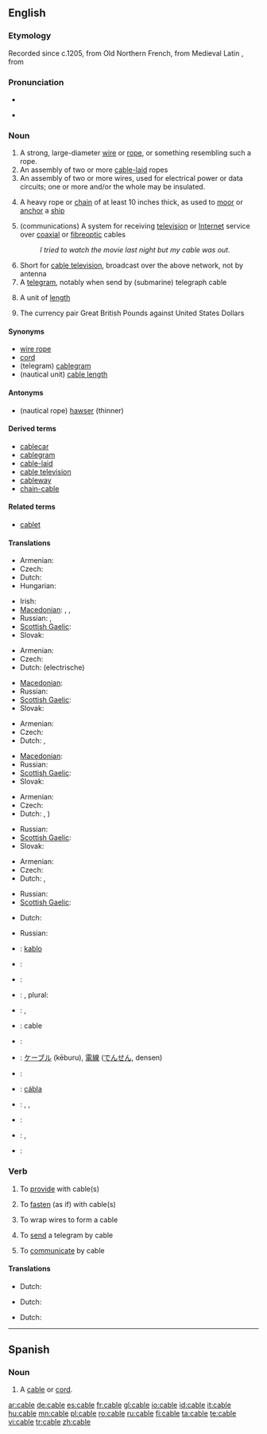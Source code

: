 {{also|câble}}
==English==
{{wikipedia}}

===Etymology===
Recorded since c.1205, from Old Northern French, from Medieval Latin {{term|capulum|lang=la||lasso, rope, halter}}, from {{etyl|la}} {{term|capere|lang=la||to take, seize}}

===Pronunciation===
* {{IPA|/keɪbl/}}
* {{audio|en-us-cable.ogg|Audio (US)}}
*: {{rhymes|eɪbəl}}

===Noun===
{{en-noun}}

# A strong, large-diameter [[wire]] or [[rope]], or something resembling such a rope.
# An assembly of two or more [[cable-laid]] ropes
# An assembly of two or more wires, used for electrical power or data circuits; one or more and/or the whole may be insulated.
# {{nautical}} A heavy rope or [[chain]] of at least 10 inches thick, as used to [[moor]] or [[anchor]] a [[ship]]
# (communications) A system for receiving [[television]] or [[Internet]] service over [[coaxial]] or [[fibreoptic]] cables
#: ''I tried to watch the movie last night but my cable was out.''
# Short for [[cable television]], broadcast over the above network, not by antenna
# A [[telegram]], notably when send by (submarine) telegraph cable 
# {{nautical}} A unit of [[length]]
# {{finance}} The currency pair Great British Pounds against United States Dollars

====Synonyms====
* [[wire rope]]
* [[cord]]
* (telegram) [[cablegram]]
* (nautical unit) [[cable length]]

====Antonyms====
* (nautical rope) [[hawser]] (thinner)

====Derived terms====
* [[cablecar]]
* [[cablegram]]
* [[cable-laid]]
* [[cable television]]
* [[cableway]]
* [[chain-cable]]

====Related terms====
* [[cablet]]

====Translations====
{{trans-top|large wire, rope}}
* Armenian: {{t-|hy|ճոպան|tr=č̣opan|sc=Armn|xs=Armenian}}
* Czech: {{t+|cs|lano|n}}
* Dutch: {{t+|nl|kabel|m}}
* Hungarian: {{t+|hu|kábel}}
{{trans-mid}}
* Irish:  {{t|ga|cábla|m|xs=Irish}}
* [[Macedonian]]: {{t|mk|јаже|n|tr=jáže|sc=Cyrl}},  {{t|mk|ортома|f|tr=órtoma|sc=Cyrl}},  {{t|mk|гајтан|m|tr=gájtan|sc=Cyrl}}
* Russian: {{t|ru|трос|m|tr=tros|sc=Cyrl}}, {{t|ru|канат|m|tr=kanát|sc=Cyrl}}
* [[Scottish Gaelic]]: {{t-|gd|càball|m|xs=Scottish Gaelic}}
* Slovak: {{t-|sk|lano|n}}
{{trans-bottom}}

{{trans-top|assembly of wires for electricity}}
* Armenian: {{t-|hy|մալուխ|tr=malux|sc=Armn|xs=Armenian}}
* Czech: {{t-|cs|kabel|m}}
* Dutch: (electrische) {{t+|nl|kabel|m}}
{{trans-mid}}
* [[Macedonian]]: {{t|mk|кабел|m|tr=kábel|sc=Cyrl}}
* Russian: {{t|ru|кабель|m|tr=kábel’|sc=Cyrl}}
* [[Scottish Gaelic]]: {{t-|gd|càball|m|xs=Scottish Gaelic}}
* Slovak: {{t-|sk|kabel|m}}
{{trans-bottom}}

{{trans-top|heavy rope or chain as used for mooring}}
* Armenian: {{t-|hy|ճոպան|tr=č̣opan|sc=Armn|xs=Armenian}}
* Czech: {{t+|cs|lano|n}}
* Dutch: {{t+|nl|kabel|m}},  {{t+|nl|tros}}
{{trans-mid}}
* [[Macedonian]]: {{t|mk|ортома|f|tr=órtoma|sc=Cyrl}}
* Russian: {{t|ru|канат|m|tr=kanát|sc=Cyrl}}
* [[Scottish Gaelic]]: {{t-|gd|càball|m|xs=Scottish Gaelic}}
* Slovak: {{t-|sk|lano|n}}
{{trans-bottom}}

{{trans-top|communications system with coaxial or fiber optic}}
* Armenian: {{t-|hy|կաբելային|tr=kabelayin|sc=Armn|xs=Armenian}}
* Czech: {{t-|cs|kabel|m}}
* Dutch: {{t+|nl|kabel|m}},  {{t+|nl|kabelnetwerk|n}})
{{trans-mid}}
* Russian: {{t|ru|кабель|m|tr=kábel’|sc=Cyrl}}
* [[Scottish Gaelic]]: {{t-|gd|càball|m|xs=Scottish Gaelic}}
* Slovak: {{t-|sk|kabel|m}}
{{trans-bottom}}

{{trans-see|tv broadcast over such network|cable tv}}
{{trans-bottom}}

{{trans-top|telegram}}
* Armenian: {{t-|hy|հեռագիր|tr=heṙagir|sc=Armn|xs=Armenian}}
* Czech: {{t-|cs|telegram|m}}
* Dutch: {{t-|nl|telegram|n}}, {{t+|nl|kabeltelegram|n}}
{{trans-mid}}
* Russian: {{t+|ru|телеграмма|f|tr=t'el'egrámma|sc=Cyrl}}
* [[Scottish Gaelic]]: {{t-|gd|teileagram|m|xs=Scottish Gaelic}}
{{trans-bottom}}

{{trans-top|nautical unit of length}}
* Dutch: {{t|nl|kabellengte}}
{{trans-mid}}
* Russian: {{t|ru|кабельтов|m|tr=kábel’tov|sc=Cyrl}}
{{trans-bottom}}

{{trans-top|currency pair}}
{{trans-mid}}
{{trans-bottom}}

{{checktrans-top}}
* {{ttbc|Esperanto}}: [[kablo]]
* {{ttbc|French}}: {{t+|fr|câble|m}}
* {{ttbc|German}}: {{t+|de|Kabel|n}}
* {{ttbc|Hebrew}}: {{t|he|כבל|m|tr=kevel|sc=Hebr}}, plural: {{t|he|כבלים|m|tr=kvalym|sc=Hebr}}
* {{ttbc|Indonesian}}: {{t-|id|kabel|xs=Indonesian}}, {{t|id|kawat|xs=Indonesian}}
* {{ttbc|Interlingua}}: cable
* {{ttbc|Italian}}: {{t+|it|cavo|m}}
{{checktrans-mid}}
* {{ttbc|Japanese}}: [[ケーブル]] (kēburu), [[電線]] ([[でんせん]], densen)
* {{ttbc|Latvian}}: {{t|lv|kabelis|m|xs=Latvian}}
* {{ttbc|Manx}}: [[cábla]]
* {{ttbc|Polish}}: {{t+|pl|lina|f}}, {{t-|pl|kabel|m}}, {{t|pl|przewód|m}} 
* {{ttbc|Spanish}}: {{t+|es|cable|m}}
* {{ttbc|Swedish}}: {{t+|sv|kabel}}, {{t|sv|elkabel}} 
* {{ttbc|Turkish}}: {{t|tr|kablo}}
{{checktrans-bottom}}

===Verb===
{{en-verb|cabl|es}}

# {{transitive}} To [[provide]] with cable(s)
# {{transitive}} To [[fasten]] (as if) with cable(s)
# {{transitive}} To wrap wires to form a cable
# {{transitive}} To [[send]] a telegram by cable
# {{intransitive}} To [[communicate]] by cable

====Translations====
{{trans-top|provide with cable(s)}}
* Dutch: {{t|nl|bekabelen}}
{{trans-mid}}
{{trans-bottom}}

{{trans-top|fasten (as if) with cable(s)}}
* Dutch: {{t|nl|kabelen}}
{{trans-mid}}
{{trans-bottom}}

{{trans-top|communicate by cable(s)}}
* Dutch: {{t|nl|kabelen}}
{{trans-mid}}
{{trans-bottom}}

----

==Spanish==

===Noun===
{{es-noun-m}}

# A [[cable#English|cable]] or [[cord]].

[[ar:cable]]
[[de:cable]]
[[es:cable]]
[[fr:cable]]
[[gl:cable]]
[[io:cable]]
[[id:cable]]
[[it:cable]]
[[hu:cable]]
[[mn:cable]]
[[pl:cable]]
[[ro:cable]]
[[ru:cable]]
[[fi:cable]]
[[ta:cable]]
[[te:cable]]
[[vi:cable]]
[[tr:cable]]
[[zh:cable]]